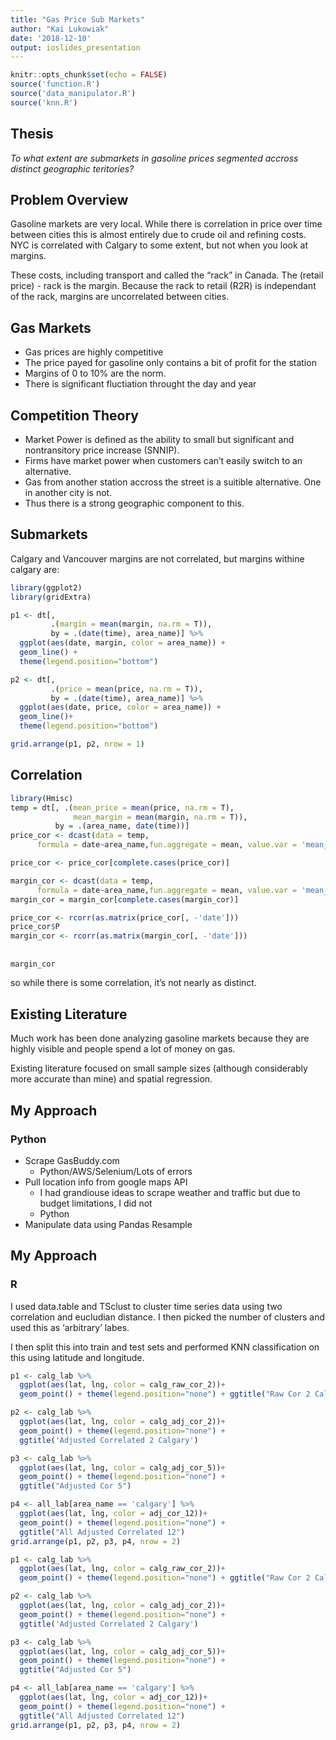 ```yaml
---
title: "Gas Price Sub Markets"
author: "Kai Lukowiak"
date: '2018-12-10'
output: ioslides_presentation
---
```


```r
knitr::opts_chunk$set(echo = FALSE)
source('function.R')
source('data_manipulator.R')
source('knn.R')
```

## Thesis

*To what extent are submarkets in gasoline prices segmented accross distinct geographic teritories?*

## Problem Overview

Gasoline markets are very local. While there is correlation in price over time between cities this is almost entirely due to crude oil and refining costs. NYC is correlated with Calgary to some extent, but not when you look at margins.

These costs, including transport and called the "rack" in Canada. The (retail price) - rack is the margin. Because the rack to retail (R2R) is independant of the rack, margins are uncorrelated between cities.

## Gas Markets
- Gas prices are highly competitive
- The price payed for gasoline only contains a bit of profit for the station
- Margins of 0 to 10% are the norm. 
- There is significant fluctiation throught the day and year

## Competition Theory

- Market Power is defined as the ability to small but significant and nontransitory price increase (SNNIP). 
- Firms have market power when customers can't easily switch to an alternative.
- Gas from another station accross the street is a suitible alternative. One in another city is not.
- Thus there is a strong geographic component to this.


## Submarkets
Calgary and Vancouver margins are not correlated, but margins withine calgary are:


```r
library(ggplot2)
library(gridExtra)

p1 <- dt[,
         .(margin = mean(margin, na.rm = T)),
         by = .(date(time), area_name)] %>% 
  ggplot(aes(date, margin, color = area_name)) +
  geom_line() + 
  theme(legend.position="bottom")

p2 <- dt[,
         .(price = mean(price, na.rm = T)),
         by = .(date(time), area_name)] %>% 
  ggplot(aes(date, price, color = area_name)) +
  geom_line()+ 
  theme(legend.position="bottom")

grid.arrange(p1, p2, nrow = 1)
```

## Correlation
```r
library(Hmisc)
temp = dt[, .(mean_price = mean(price, na.rm = T), 
              mean_margin = mean(margin, na.rm = T)), 
          by = .(area_name, date(time))]
price_cor <- dcast(data = temp,
      formula = date~area_name,fun.aggregate = mean, value.var = 'mean_price')

price_cor <- price_cor[complete.cases(price_cor)]

margin_cor <- dcast(data = temp,
      formula = date~area_name,fun.aggregate = mean, value.var = 'mean_margin')
margin_cor = margin_cor[complete.cases(margin_cor)]

price_cor <- rcorr(as.matrix(price_cor[, -'date']))
price_cor$P
margin_cor <- rcorr(as.matrix(margin_cor[, -'date']))

```


##
```r
margin_cor
```

so while there is some correlation, it's not nearly as distinct.


## Existing Literature

Much work has been done analyzing gasoline markets because they are highly visible and people spend a lot of money on gas.

Existing literature focused on small sample sizes (although considerably more accurate than mine) and spatial regression.

## My Approach
### Python
- Scrape GasBuddy.com
  - Python/AWS/Selenium/Lots of errors
- Pull location info from google maps API
  - I had grandiouse ideas to scrape weather and traffic but due to budget limitations, I did not
  - Python
- Manipulate data using Pandas Resample

## My Approach
### R
I used data.table and TSclust to cluster time series data using two correlation and eucludian distance. I then picked the number of clusters and used this as 'arbitrary' labes.

I then split this into train and test sets and performed KNN classification on this using latitude and longitude.

```r
p1 <- calg_lab %>% 
  ggplot(aes(lat, lng, color = calg_raw_cor_2))+
  geom_point() + theme(legend.position="none") + ggtitle("Raw Cor 2 Calgary")

p2 <- calg_lab %>% 
  ggplot(aes(lat, lng, color = calg_adj_cor_2))+
  geom_point() + theme(legend.position="none") +
  ggtitle('Adjusted Correlated 2 Calgary')

p3 <- calg_lab %>% 
  ggplot(aes(lat, lng, color = calg_adj_cor_5))+
  geom_point() + theme(legend.position="none") +
  ggtitle("Adjusted Cor 5")

p4 <- all_lab[area_name == 'calgary'] %>% 
  ggplot(aes(lat, lng, color = adj_cor_12))+
  geom_point() + theme(legend.position="none") +
  ggtitle("All Adjusted Correlated 12")
grid.arrange(p1, p2, p3, p4, nrow = 2)

```



```r
p1 <- calg_lab %>% 
  ggplot(aes(lat, lng, color = calg_raw_cor_2))+
  geom_point() + theme(legend.position="none") + ggtitle("Raw Cor 2 Calgary")

p2 <- calg_lab %>% 
  ggplot(aes(lat, lng, color = calg_adj_cor_2))+
  geom_point() + theme(legend.position="none") +
  ggtitle('Adjusted Correlated 2 Calgary')

p3 <- calg_lab %>% 
  ggplot(aes(lat, lng, color = calg_adj_cor_5))+
  geom_point() + theme(legend.position="none") +
  ggtitle("Adjusted Cor 5")

p4 <- all_lab[area_name == 'calgary'] %>% 
  ggplot(aes(lat, lng, color = adj_cor_12))+
  geom_point() + theme(legend.position="none") +
  ggtitle("All Adjusted Correlated 12")
grid.arrange(p1, p2, p3, p4, nrow = 2)

```